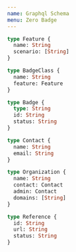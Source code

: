 ```yaml
---
name: Graphql Schema
menu: Zero Badge
---
```


```graphql
type Feature {
  name: String
  scenario: [String]
}

type BadgeClass {
  name: String
  feature: Feature
}

type Badge {
  type: String
  id: String
  status: String
}

type Contact {
  name: String
  email: String
}

type Organization {
  name: String
  contact: Contact
  admin: Contact
  domains: [String]
}

type Reference {
  id: String
  url: String
  status: String
}
``` 